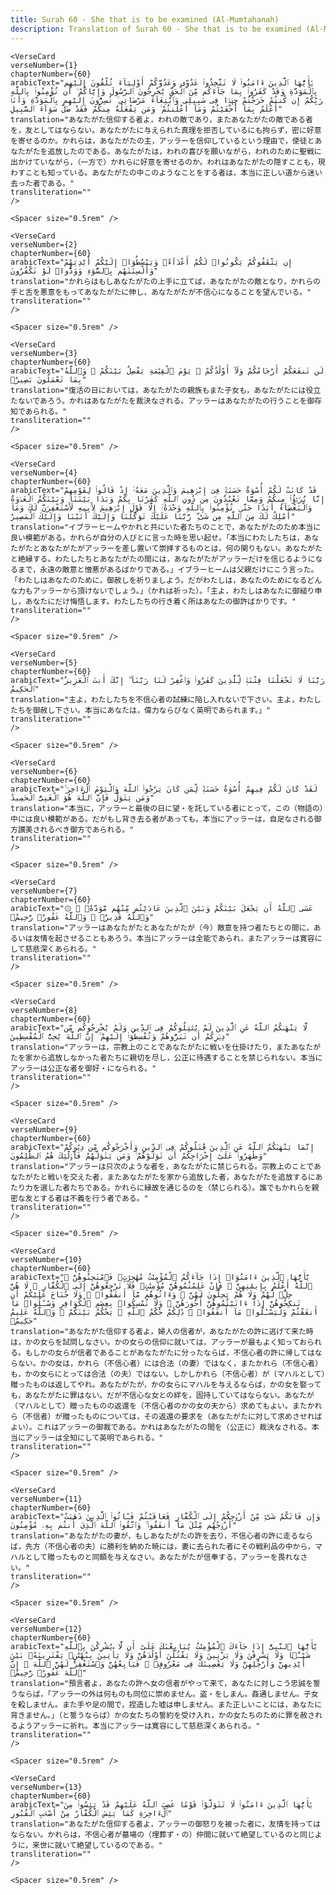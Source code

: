```yaml
---
title: Surah 60 - She that is to be examined (Al-Mumtahanah)  
description: Translation of Surah 60 - She that is to be examined (Al-Mumtahanah) in Japanese
---
```







    <VerseCard 
    verseNumber={1}
    chapterNumber={60}
    arabicText="يَٰٓأَيُّهَا ٱلَّذِينَ ءَامَنُوا۟ لَا تَتَّخِذُوا۟ عَدُوِّى وَعَدُوَّكُمْ أَوْلِيَآءَ تُلْقُونَ إِلَيْهِم بِٱلْمَوَدَّةِ وَقَدْ كَفَرُوا۟ بِمَا جَآءَكُم مِّنَ ٱلْحَقِّ يُخْرِجُونَ ٱلرَّسُولَ وَإِيَّاكُمْ ۙ أَن تُؤْمِنُوا۟ بِٱللَّهِ رَبِّكُمْ إِن كُنتُمْ خَرَجْتُمْ جِهَٰدًۭا فِى سَبِيلِى وَٱبْتِغَآءَ مَرْضَاتِى ۚ تُسِرُّونَ إِلَيْهِم بِٱلْمَوَدَّةِ وَأَنَا۠ أَعْلَمُ بِمَآ أَخْفَيْتُمْ وَمَآ أَعْلَنتُمْ ۚ وَمَن يَفْعَلْهُ مِنكُمْ فَقَدْ ضَلَّ سَوَآءَ ٱلسَّبِيلِ"
    translation="あなたがた信仰する者よ，われの敵であり，またあなたがたの敵である者を，友としてはならない。あなたがたに与えられた真理を拒否しているにも拘らず，密に好意を寄せるのか。かれらは，あなたがたの主，アッラーを信仰しているという理由で，使徒とあなたがたを追放したのである。あなたがたは，われの喜びを願いながら，われのために聖戦に出かけていながら，（一方で）かれらに好意を寄せるのか。われはあなたがたの隠すことも，現わすことも知っている。あなたがたの中このようなことをする者は，本当に正しい道から迷い去った者である。"
    transliteration=""
    />

    <Spacer size="0.5rem" />
                
    <VerseCard 
    verseNumber={2}
    chapterNumber={60}
    arabicText="إِن يَثْقَفُوكُمْ يَكُونُوا۟ لَكُمْ أَعْدَآءًۭ وَيَبْسُطُوٓا۟ إِلَيْكُمْ أَيْدِيَهُمْ وَأَلْسِنَتَهُم بِٱلسُّوٓءِ وَوَدُّوا۟ لَوْ تَكْفُرُونَ"
    translation="かれらはもしあなたがたの上手に立てば，あなたがたの敵となり，かれらの手と舌を悪意をもってあなたがたに伸し，あなたがたが不信心になることを望んでいる。"
    transliteration=""
    />

    <Spacer size="0.5rem" />
                
    <VerseCard 
    verseNumber={3}
    chapterNumber={60}
    arabicText="لَن تَنفَعَكُمْ أَرْحَامُكُمْ وَلَآ أَوْلَٰدُكُمْ ۚ يَوْمَ ٱلْقِيَٰمَةِ يَفْصِلُ بَيْنَكُمْ ۚ وَٱللَّهُ بِمَا تَعْمَلُونَ بَصِيرٌۭ"
    translation="復活の日においては，あなたがたの親族もまた子女も，あなたがたには役立たないであろう。かれはあなたがたを裁決なされる。アッラーはあなたがたの行うことを御存知であられる。"
    transliteration=""
    />

    <Spacer size="0.5rem" />
                
    <VerseCard 
    verseNumber={4}
    chapterNumber={60}
    arabicText="قَدْ كَانَتْ لَكُمْ أُسْوَةٌ حَسَنَةٌۭ فِىٓ إِبْرَٰهِيمَ وَٱلَّذِينَ مَعَهُۥٓ إِذْ قَالُوا۟ لِقَوْمِهِمْ إِنَّا بُرَءَٰٓؤُا۟ مِنكُمْ وَمِمَّا تَعْبُدُونَ مِن دُونِ ٱللَّهِ كَفَرْنَا بِكُمْ وَبَدَا بَيْنَنَا وَبَيْنَكُمُ ٱلْعَدَٰوَةُ وَٱلْبَغْضَآءُ أَبَدًا حَتَّىٰ تُؤْمِنُوا۟ بِٱللَّهِ وَحْدَهُۥٓ إِلَّا قَوْلَ إِبْرَٰهِيمَ لِأَبِيهِ لَأَسْتَغْفِرَنَّ لَكَ وَمَآ أَمْلِكُ لَكَ مِنَ ٱللَّهِ مِن شَىْءٍۢ ۖ رَّبَّنَا عَلَيْكَ تَوَكَّلْنَا وَإِلَيْكَ أَنَبْنَا وَإِلَيْكَ ٱلْمَصِيرُ"
    translation="イブラーヒームやかれと共にいた者たちのことで，あなたがたのため本当に良い模範がある。かれらが自分の人びとに言った時を思い起せ。「本当にわたしたちは，あなたがたとあなたがたがアッラーを差し置いて崇拝するものとは，何の関りもない。あなたがたと絶縁する。わたしたちとあなたがたの間には，あなたがたがアッラーだけを信じるようになるまで，永遠の敵意と憎悪があるばかりである。」イブラーヒームは父親だけにこう言った。「わたしはあなたのために，御赦しを祈りましよう。だがわたしは，あなたのためになるどんな力もアッラーから頂けないでしょう。」（かれは祈った）。「主よ，わたしはあなたに御縋り申し，あなたにだけ悔悟します。わたしたちの行き着く所はあなたの御許ばかりです。"
    transliteration=""
    />

    <Spacer size="0.5rem" />
                
    <VerseCard 
    verseNumber={5}
    chapterNumber={60}
    arabicText="رَبَّنَا لَا تَجْعَلْنَا فِتْنَةًۭ لِّلَّذِينَ كَفَرُوا۟ وَٱغْفِرْ لَنَا رَبَّنَآ ۖ إِنَّكَ أَنتَ ٱلْعَزِيزُ ٱلْحَكِيمُ"
    translation="主よ，わたしたちを不信心者の試練に陥し入れないで下さい。主よ，わたしたちを御赦し下さい。本当にあなたは，偉力ならびなく英明であられます。」"
    transliteration=""
    />

    <Spacer size="0.5rem" />
                
    <VerseCard 
    verseNumber={6}
    chapterNumber={60}
    arabicText="لَقَدْ كَانَ لَكُمْ فِيهِمْ أُسْوَةٌ حَسَنَةٌۭ لِّمَن كَانَ يَرْجُوا۟ ٱللَّهَ وَٱلْيَوْمَ ٱلْءَاخِرَ ۚ وَمَن يَتَوَلَّ فَإِنَّ ٱللَّهَ هُوَ ٱلْغَنِىُّ ٱلْحَمِيدُ"
    translation="本当に，アッラーと最後の日に望・を託している者にとって，この（物語の）中には良い模範がある。だがもし背き去る者があっても，本当にアッラーは，自足なされる御方讃美されるべき御方であられる。"
    transliteration=""
    />

    <Spacer size="0.5rem" />
                
    <VerseCard 
    verseNumber={7}
    chapterNumber={60}
    arabicText="۞ عَسَى ٱللَّهُ أَن يَجْعَلَ بَيْنَكُمْ وَبَيْنَ ٱلَّذِينَ عَادَيْتُم مِّنْهُم مَّوَدَّةًۭ ۚ وَٱللَّهُ قَدِيرٌۭ ۚ وَٱللَّهُ غَفُورٌۭ رَّحِيمٌۭ"
    translation="アッラーはあなたがたとあなたがたが（今）敵意を持つ者たちとの間に，あるいは友情を起させることもあろう。本当にアッラーは全能であられ，またアッラーは寛容にして慈悲深くあられる。"
    transliteration=""
    />

    <Spacer size="0.5rem" />
                
    <VerseCard 
    verseNumber={8}
    chapterNumber={60}
    arabicText="لَّا يَنْهَىٰكُمُ ٱللَّهُ عَنِ ٱلَّذِينَ لَمْ يُقَٰتِلُوكُمْ فِى ٱلدِّينِ وَلَمْ يُخْرِجُوكُم مِّن دِيَٰرِكُمْ أَن تَبَرُّوهُمْ وَتُقْسِطُوٓا۟ إِلَيْهِمْ ۚ إِنَّ ٱللَّهَ يُحِبُّ ٱلْمُقْسِطِينَ"
    translation="アッラーは，宗教上のことであなたがたに戦いを仕掛けたり，またあなたがたを家から追放しなかった者たちに親切を尽し，公正に待遇することを禁じられない。本当にアッラーは公正な者を御好・になられる。"
    transliteration=""
    />

    <Spacer size="0.5rem" />
                
    <VerseCard 
    verseNumber={9}
    chapterNumber={60}
    arabicText="إِنَّمَا يَنْهَىٰكُمُ ٱللَّهُ عَنِ ٱلَّذِينَ قَٰتَلُوكُمْ فِى ٱلدِّينِ وَأَخْرَجُوكُم مِّن دِيَٰرِكُمْ وَظَٰهَرُوا۟ عَلَىٰٓ إِخْرَاجِكُمْ أَن تَوَلَّوْهُمْ ۚ وَمَن يَتَوَلَّهُمْ فَأُو۟لَٰٓئِكَ هُمُ ٱلظَّٰلِمُونَ"
    translation="アッラーは只次のような者を，あなたがたに禁じられる。宗教上のことであなたがたと戦いを交えた者，またあなたがたを家から追放した者，あなたがたを追放するにあたり力を選した者たちである。かれらに縁故を通じるのを（禁じられる）。誰でもかれらを親密な友とする者は不義を行う者である。"
    transliteration=""
    />

    <Spacer size="0.5rem" />
                
    <VerseCard 
    verseNumber={10}
    chapterNumber={60}
    arabicText="يَٰٓأَيُّهَا ٱلَّذِينَ ءَامَنُوٓا۟ إِذَا جَآءَكُمُ ٱلْمُؤْمِنَٰتُ مُهَٰجِرَٰتٍۢ فَٱمْتَحِنُوهُنَّ ۖ ٱللَّهُ أَعْلَمُ بِإِيمَٰنِهِنَّ ۖ فَإِنْ عَلِمْتُمُوهُنَّ مُؤْمِنَٰتٍۢ فَلَا تَرْجِعُوهُنَّ إِلَى ٱلْكُفَّارِ ۖ لَا هُنَّ حِلٌّۭ لَّهُمْ وَلَا هُمْ يَحِلُّونَ لَهُنَّ ۖ وَءَاتُوهُم مَّآ أَنفَقُوا۟ ۚ وَلَا جُنَاحَ عَلَيْكُمْ أَن تَنكِحُوهُنَّ إِذَآ ءَاتَيْتُمُوهُنَّ أُجُورَهُنَّ ۚ وَلَا تُمْسِكُوا۟ بِعِصَمِ ٱلْكَوَافِرِ وَسْـَٔلُوا۟ مَآ أَنفَقْتُمْ وَلْيَسْـَٔلُوا۟ مَآ أَنفَقُوا۟ ۚ ذَٰلِكُمْ حُكْمُ ٱللَّهِ ۖ يَحْكُمُ بَيْنَكُمْ ۚ وَٱللَّهُ عَلِيمٌ حَكِيمٌۭ"
    translation="あなたがた信仰する者よ，婦人の信者が，あなたがたの許に逃げて来た時は，かの女らを試問しなさい。かの女らの信仰に就いては，アッラーが最もよく知っておられる。もしかの女らが信者であることがあなたがたに分ったならば，不信心者の許に帰してはならない。かの女は，かれら（不信心者）には合法（の妻）ではなく，またかれら（不信心者）も，かの女らにとっては合法（の夫）ではない。しかしかれら（不信心者）が（マハルとして）贈ったものは返してやれ。あなたがたが，かの女らにマハルを与えるならば，かの女を娶っても，あなたがたに罪はない。だが不信心な女との絆を，固持していてはならない。あなたが（マハルとして）贈ったものの返還を（不信心者のかの女の夫から）求めてもよい。またかれら（不信者）が贈ったものについては，その返還の要求を（あなたがたに対して求めさせればよい）。これはアッラーの御裁である。かれはあなたがたの間を（公正に）裁決なされる。本当にアッラーは全知にして英明であられる。"
    transliteration=""
    />

    <Spacer size="0.5rem" />
                
    <VerseCard 
    verseNumber={11}
    chapterNumber={60}
    arabicText="وَإِن فَاتَكُمْ شَىْءٌۭ مِّنْ أَزْوَٰجِكُمْ إِلَى ٱلْكُفَّارِ فَعَاقَبْتُمْ فَـَٔاتُوا۟ ٱلَّذِينَ ذَهَبَتْ أَزْوَٰجُهُم مِّثْلَ مَآ أَنفَقُوا۟ ۚ وَٱتَّقُوا۟ ٱللَّهَ ٱلَّذِىٓ أَنتُم بِهِۦ مُؤْمِنُونَ"
    translation="あなたがたの妻が，もしあなたがたの許を去り，不信心者の許に走るならば，先方（不信心者の夫）に勝利を納めた暁には，妻に去られた者にその戦利品の中から，マハルとして贈ったものと同額を与えなさい。あなたがたが信奉する，アッラーを畏れなさい。"
    transliteration=""
    />

    <Spacer size="0.5rem" />
                
    <VerseCard 
    verseNumber={12}
    chapterNumber={60}
    arabicText="يَٰٓأَيُّهَا ٱلنَّبِىُّ إِذَا جَآءَكَ ٱلْمُؤْمِنَٰتُ يُبَايِعْنَكَ عَلَىٰٓ أَن لَّا يُشْرِكْنَ بِٱللَّهِ شَيْـًۭٔا وَلَا يَسْرِقْنَ وَلَا يَزْنِينَ وَلَا يَقْتُلْنَ أَوْلَٰدَهُنَّ وَلَا يَأْتِينَ بِبُهْتَٰنٍۢ يَفْتَرِينَهُۥ بَيْنَ أَيْدِيهِنَّ وَأَرْجُلِهِنَّ وَلَا يَعْصِينَكَ فِى مَعْرُوفٍۢ ۙ فَبَايِعْهُنَّ وَٱسْتَغْفِرْ لَهُنَّ ٱللَّهَ ۖ إِنَّ ٱللَّهَ غَفُورٌۭ رَّحِيمٌۭ"
    translation="預言者よ，あなたの許へ女の信者がやって来て，あなたに対しこう忠誠を誓うならば，「アッラーの外は何ものも同位に崇めません。盗・をしまん。姦通しません。子女を殺しません。また手や足の間で，捏造した嘘は申しません。また正しいことには，あなたに背きません。」（と誓うならば）かの女たちの誓約を受け入れ，かの女たちのために罪を赦されるようアッラーに祈れ。本当にアッラーは寛容にして慈悲深くあられる。"
    transliteration=""
    />

    <Spacer size="0.5rem" />
                
    <VerseCard 
    verseNumber={13}
    chapterNumber={60}
    arabicText="يَٰٓأَيُّهَا ٱلَّذِينَ ءَامَنُوا۟ لَا تَتَوَلَّوْا۟ قَوْمًا غَضِبَ ٱللَّهُ عَلَيْهِمْ قَدْ يَئِسُوا۟ مِنَ ٱلْءَاخِرَةِ كَمَا يَئِسَ ٱلْكُفَّارُ مِنْ أَصْحَٰبِ ٱلْقُبُورِ"
    translation="あなたがた信仰する者よ，アッラーの御怒りを被った者に，友情を持ってはならない。かれらは，不信心者が墓場の（埋葬ず・の）仲間に就いて絶望しているのと同じように，来世に就いて絶望しているのである。"
    transliteration=""
    />

    <Spacer size="0.5rem" />
                